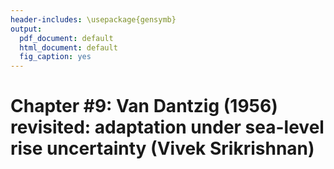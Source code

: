 ```yaml
---
header-includes: \usepackage{gensymb}
output:
  pdf_document: default
  html_document: default
  fig_caption: yes
---
```


# Chapter #9: Van Dantzig (1956) revisited: adaptation under sea-level rise uncertainty (Vivek Srikrishnan)
